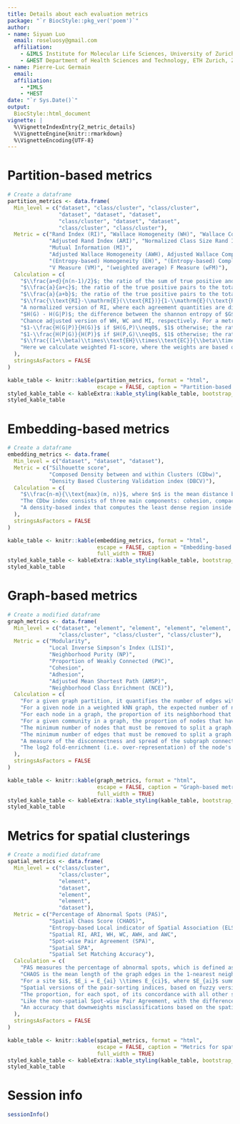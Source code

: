 ```yaml
---
title: Details about each evaluation metrics
package: "`r BiocStyle::pkg_ver('poem')`"
author: 
- name: Siyuan Luo
  email: roseluosy@gmail.com
  affiliation:
    - &IMLS Institute for Molecular Life Sciences, University of Zurich, Zurich, Switzerland
    - &HEST Department of Health Sciences and Technology, ETH Zurich, Zurich, Switzerland
- name: Pierre-Luc Germain
  email: 
  affiliation:
    - *IMLS
    - *HEST
date: "`r Sys.Date()`"
output:
  BiocStyle::html_document
vignette: |
  %\VignetteIndexEntry{2_metric_details}
  %\VignetteEngine{knitr::rmarkdown}
  %\VignetteEncoding{UTF-8}
---
```

<style type="text/css">
.smaller {
  font-size: 10px
}
</style>

# Partition-based metrics

```r
# Create a dataframe
partition_metrics <- data.frame(
  Min_level = c("dataset", "class/cluster", "class/cluster",
                "dataset", "dataset", "dataset",
                "class/cluster", "dataset", "dataset",
                "class/cluster", "class/cluster"),
  Metric = c("Rand Index (RI)", "Wallace Homogeneity (WH)", "Wallace Completeness (WC)", 
             "Adjusted Rand Index (ARI)", "Normalized Class Size Rand Index (NCR)", 
             "Mutual Information (MI)", 
             "Adjusted Wallace Homogeneity (AWH), Adjusted Wallace Completeness (AWC), and Adjusted Mutual Information (AMI)", 
             "(Entropy-based) Homogeneity (EH)", "(Entropy-based) Completeness (EC)", 
             "V Measure (VM)", "(weighted average) F Measure (wFM)"),
  Calculation = c(
    "$\\frac{a+d}{n(n-1)/2}$; the ratio of the sum of true positive and true negative pairs to the total number of object pairs.",
    "$\\frac{a}{a+c}$; the ratio of the true positive pairs to the total number of object pairs that are in the same cluster in $P$.",
    "$\\frac{a}{a+b}$; the ratio of the true positive pairs to the total number of object pairs that are in the same classes in $G$.",
    "$\\frac{\\text{RI}-\\mathrm{E}(\\text{RI})}{1-\\mathrm{E}(\\text{RI})} = \\frac{2(ad-bc)}{(a+b)(b+d)+(a+c)(c+d)}$; adjusting RI by accounting for the expected similarity of all pairings due to chance using the Permutation Model for clusterings. ARI is the harmonic mean of AWH and AWC.",
    "A normalized version of RI, where each agreement quantities are divided by the maximum possible agreement values for their respective class.",
    "$H(G) - H(G|P)$; the difference between the shannon entropy of $G$ and the conditional entropy of $G$ given $P$.",
    "Chance adjusted version of WH, WC and MI, respectively. For a metric M, the chance adjusted version of it is $\\frac{\\text{M}-\\mathrm{E}(\\text{M})}{1-\\mathrm{E}(\\text{M})}$.",
    "$1-\\frac{H(G|P)}{H(G)}$ if $H(G,P)\\neq0$, $1$ otherwise; the ratio of MI to the individual entropy of $G$.",
    "$1-\\frac{H(P|G)}{H(P)}$ if $H(P,G)\\neq0$, $1$ otherwise; the ratio of MI to the individual entropy of $P$.",
    "$\\frac{(1+\\beta)\\times\\text{EH}\\times\\text{EC}}{\\beta\\times\\text{EH}+\\text{EC}}$; the harmonic mean between EH and EC. It is identical to normalized mutual information (NMI) when arithmetic mean is used for averaging in NMI calculation.",
    "Here we calculate weighted F1-score, where the weights are based on the sizes of classes."
  ),
  stringsAsFactors = FALSE
)
```


```r
kable_table <- knitr::kable(partition_metrics, format = "html", 
                            escape = FALSE, caption = "Partition-based metrics. The notation used is common throughout the table: consider comparing the predicted partition $P$ to the ground-truth partition $G$; $a$ is the number of pairs that are in the same group both in $P$ and $G$; $b$ is the number of pairs that are in the same class in $G$ but in different clusters in $P$; $c$ is the number of pairs that are in different classes in $G$ but in the same cluster in $P$; $d$ is the number of pairs that are in different groups both in $P$ and $G$; $n$ is the total number of objects; $E$ is the expectation operator; $H(⋅)$ is the Shannon entropy; $\beta$ is the ratio of weight attributed to homogeneity vs completeness; the expactation value of RI, WH, and WC is calculated when assuming a generalized hypergeometric model.")
styled_kable_table <- kableExtra::kable_styling(kable_table, bootstrap_options = c("striped", "hover"))
styled_kable_table
```


# Embedding-based metrics
```r
# Create a dataframe
embedding_metrics <- data.frame(
  Min_level = c("dataset", "dataset", "dataset"),
  Metric = c("Silhouette score", 
             "Composed Density between and within Clusters (CDbw)", 
             "Density Based Clustering Validation index (DBCV)"),
  Calculation = c(
    "$\\frac{n-m}{\\text{max}(m, n)}$, where $n$ is the mean distance between a sample and the nearest class that the sample is not a part of, and $m$ is the mean intra-class distance.",
    "The CDbw index consists of three main components: cohesion, compactness, and separation between clusters. It uses multiple representative points selected from each cluster to calculate intra-cluster density and between-cluster distances, reflecting the geometry of the clusters and capturing changes in intra-cluster density.",
    "A density-based index that computes the least dense region inside a cluster and the most dense region between the clusters, to measure the within and between cluster density connectedness of clusters."
  ),
  stringsAsFactors = FALSE
)
```

```r
kable_table <- knitr::kable(embedding_metrics, format = "html", 
                            escape = FALSE, caption = "Embedding-based metrics.",
                            full_width = TRUE)
styled_kable_table <- kableExtra::kable_styling(kable_table, bootstrap_options = c("striped", "hover"))
styled_kable_table
```

# Graph-based metrics

```r
# Create a modified dataframe
graph_metrics <- data.frame(
  Min_level = c("dataset", "element", "element", "element", "element", 
                "class/cluster", "class/cluster", "class/cluster"),
  Metric = c("Modularity", 
             "Local Inverse Simpson’s Index (LISI)", 
             "Neighborhood Purity (NP)", 
             "Proportion of Weakly Connected (PWC)", 
             "Cohesion", 
             "Adhesion", 
             "Adjusted Mean Shortest Path (AMSP)", 
             "Neighborhood Class Enrichment (NCE)"),
  Calculation = c(
    "For a given graph partition, it quantifies the number of edges within communities relative to what would be expected by random chance. $Q = \\frac{1}{2m} \\sum_{ij} \\left( A_{ij} - \\gamma \\frac{k_i k_j}{2m} \\right) \\delta(c_i, c_j)$, where $m$ is the number of edges, $A$ is the adjacency matrix of the graph, $k_i$ is the (weighted) degree of $i$, $\\gamma$ is the resolution parameter, and $\\delta(c_i, c_j)$ is $1$ if $i$ and $j$ are in the same community else $0$.",
    "For a given node in a weighted kNN graph, the expected number of nodes needed to be sampled before two nodes are drawn from the same classes within its neighborhood.",
    "For each node in a graph, the proportion of its neighborhood that is of the same class as it.",
    "For a given community in a graph, the proportion of nodes that have more connections to the outside of the community than the inside of the community.",
    "The minimum number of nodes that must be removed to split a graph.",
    "The minimum number of edges that must be removed to split a graph.",
    "A measure of the disconnectness and spread of the subgraph connecting elements of a given class. If the graph subclass is disconnected, the mean shortest path of each connected subgraph $m$ are summed. $\\frac{\\sum_{i} (1+m_i)}{\\sqrt{N}}$, where $m$ is the mean shortest path and $N$ is the number of nodes of the given class. Note that the normalization for size is only approximative, and only applicable for kNN graphs.",
    "The log2 fold-enrichment (i.e. over-representation) of the node's class among its nearest neighbors, over the expected given its relative abundance."
  ),
  stringsAsFactors = FALSE
)
```

```r
kable_table <- knitr::kable(graph_metrics, format = "html", 
                            escape = FALSE, caption = "Graph-based metrics.",
                            full_width = TRUE)
styled_kable_table <- kableExtra::kable_styling(kable_table, bootstrap_options = c("striped", "hover"))
styled_kable_table
```

# Metrics for spatial clusterings

```r
# Create a modified dataframe
spatial_metrics <- data.frame(
  Min_level = c("class/cluster", 
                "class/cluster", 
                "element", 
                "dataset", 
                "element", 
                "element", 
                "dataset"),
  Metric = c("Percentage of Abnormal Spots (PAS)", 
             "Spatial Chaos Score (CHAOS)", 
             "Entropy-based Local indicator of Spatial Association (ELSA)", 
             "Spatial RI, ARI, WH, WC, AWH, and AWC", 
             "Spot-wise Pair Agreement (SPA)", 
             "Spatial SPA", 
             "Spatial Set Matching Accuracy"),
  Calculation = c(
    "PAS measures the percentage of abnormal spots, which is defined as spots with a spatial domain label differing from more than half of its nearest neighbors.",
    "CHAOS is the mean length of the graph edges in the 1-nearest neighbor (1NN) graph for each domain averaged across domains.",
    "For a site $i$, $E_i = E_{ai} \\times E_{ci}$, where $E_{ai}$ summarizes the dissimilarity between site $i$ and the neighbouring sites, and $E_{ci}$ quantifies the diversity of the categories within the neighbourhood of site $i$.",
    "Spatial versions of the pair-sorting indices, based on fuzzy versions of the metrics. Specifically, we use the Normalized Degree of Concordance (NDC, see Hullermeier et al., 2012) and the Adjusted Concordance Index (ACI, see D'Errico et al., 2021) as fuzzy versions of RI and ARI respectively, and developed fuzzy versions of the other metrics using the same logic. In the spatial context, we first make a fuzzy version of the true labels based on the spatial neighborhood, and then track the maximum pair agreement between the predicted labels and either the hard or fuzzy ground truth.",
    "The proportion, for each spot, of its concordance with all other spots that is the same (i.e. concordant or not) across the clustering and ground truth. This value will be the same for all spots that share the same combination of cluster and class, and is especially useful for visualization. A variant of this can be computed that ignores negative pairs (i.e. that are discordant in both the clustering and ground truth). When negative pairs are included, the average of SPA equals to the Rand Index.",
    "Like the non-spatial Spot-wise Pair Agreement, with the difference that the clustering is evaluated against both a 'hard' and 'fuzzy' version of the ground truth, as for the computation of the Spatial versions of the pair-sorting indices.",
    "An accuracy that downweights misclassifications based on the spatial neighborhood. Instead of counting as zero in the accuracy computation, the misclassified node counts as the proportion of its spatial neighborhood that is of node's predicted class."
  ),
  stringsAsFactors = FALSE
)
```

```r
kable_table <- knitr::kable(spatial_metrics, format = "html", 
                            escape = FALSE, caption = "Metrics for spatial clusterings.",
                            full_width = TRUE)
styled_kable_table <- kableExtra::kable_styling(kable_table, bootstrap_options = c("striped", "hover"))
styled_kable_table
```

# Session info
```r
sessionInfo()
```